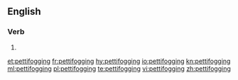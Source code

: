 ==English==

===Verb===
{{head|en|present participle}}

# {{present participle of|pettifog|lang=en}}

[[et:pettifogging]]
[[fr:pettifogging]]
[[hy:pettifogging]]
[[io:pettifogging]]
[[kn:pettifogging]]
[[ml:pettifogging]]
[[pl:pettifogging]]
[[te:pettifogging]]
[[vi:pettifogging]]
[[zh:pettifogging]]